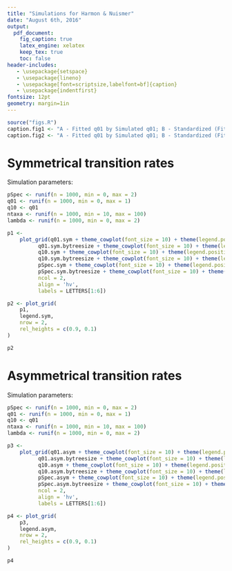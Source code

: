 ```yaml
---
title: "Simulations for Harmon & Nuismer"
date: "August 6th, 2016"
output:
  pdf_document:
    fig_caption: true
    latex_engine: xelatex
    keep_tex: true
    toc: false
header-includes:
   - \usepackage{setspace}
   - \usepackage{lineno}
   - \usepackage[font=scriptsize,labelfont=bf]{caption}
   - \usepackage{indentfirst}
fontsize: 12pt
geometry: margin=1in
---
```

\linenumbers
\pagenumbering{gobble}
\setlength{\parindent}{1.0cm}
\raggedright


```r
source("figs.R")
caption.fig1 <- "A - Fitted q01 by Simulated q01; B - Standardized (Fitted q01 - Simulated q01) by Number of Taxa; C - Fitted q10 by Simulated q10; D - Standardized (Fitted q01 - Simulated q01) by Number of Taxa; E - Fitted pSpec by Simulated pSpec; F - Standardized (Fitted pSpec - Simulated pSpec) by Number of Taxa"
caption.fig2 <- "A - Fitted q01 by Simulated q01; B - Standardized (Fitted q01 - Simulated q01) by Number of Taxa; C - Fitted q10 by Simulated q10; D - Standardized (Fitted q01 - Simulated q01) by Number of Taxa; E - Fitted pSpec by Simulated pSpec; F - Standardized (Fitted pSpec - Simulated pSpec) by Number of Taxa"
```


# Symmetrical transition rates
Simulation parameters:
```r
pSpec <- runif(n = 1000, min = 0, max = 2)
q01 <- runif(n = 1000, min = 0, max = 1)
q10 <- q01
ntaxa <- runif(n = 1000, min = 10, max = 100)
lambda <- runif(n = 1000, min = 0, max = 2)
```

```r
p1 <-
    plot_grid(q01.sym + theme_cowplot(font_size = 10) + theme(legend.position = "none"),
          q01.sym.bytreesize + theme_cowplot(font_size = 10) + theme(legend.position = "none"),
          q10.sym + theme_cowplot(font_size = 10) + theme(legend.position = "none"),
          q10.sym.bytreesize + theme_cowplot(font_size = 10) + theme(legend.position = "none"),
          pSpec.sym + theme_cowplot(font_size = 10) + theme(legend.position = "none"),
          pSpec.sym.bytreesize + theme_cowplot(font_size = 10) + theme(legend.position = "none"),
          ncol = 2,
          align = 'hv',
          labels = LETTERS[1:6])

p2 <- plot_grid(
    p1,
    legend.sym,
    nrow = 2,
    rel_heights = c(0.9, 0.1)
)

p2
```

\newpage

# Asymmetrical transition rates
Simulation parameters:
```r
pSpec <- runif(n = 1000, min = 0, max = 2)
q01 <- runif(n = 1000, min = 0, max = 1)
q10 <- q01
ntaxa <- runif(n = 1000, min = 10, max = 100)
lambda <- runif(n = 1000, min = 0, max = 2)
```

```r
p3 <-
    plot_grid(q01.asym + theme_cowplot(font_size = 10) + theme(legend.position = "none"),
          q01.asym.bytreesize + theme_cowplot(font_size = 10) + theme(legend.position = "none"),
          q10.asym + theme_cowplot(font_size = 10) + theme(legend.position = "none"),
          q10.asym.bytreesize + theme_cowplot(font_size = 10) + theme(legend.position = "none"),
          pSpec.asym + theme_cowplot(font_size = 10) + theme(legend.position = "none"),
          pSpec.asym.bytreesize + theme_cowplot(font_size = 10) + theme(legend.position = "none"),
          ncol = 2,
          align = 'hv',
          labels = LETTERS[1:6])

p4 <- plot_grid(
    p3,
    legend.asym,
    nrow = 2,
    rel_heights = c(0.9, 0.1)
)

p4
```


